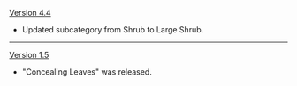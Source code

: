 {{Change History/Header}}
[[Version 4.4]]
* Updated subcategory from Shrub to Large Shrub.
----
[[Version 1.5]]
* "Concealing Leaves" was released.